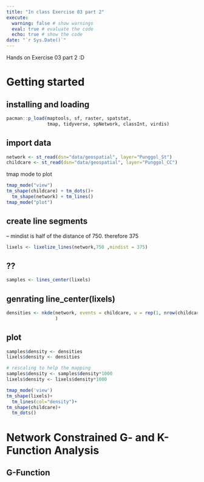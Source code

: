 ```yaml
---
title: "In class Exercise 03 part 2"
execute: 
  warning: false # show warnings
  eval: true # evaluate the code
  echo: true # show the code
date: "`r Sys.Date()`"
---
```


Hands on Exercise 03 part 2 :D

# Getting started

## installing and loading

```r
pacman::p_load(maptools, sf, raster, spatstat, 
               tmap, tidyverse, spNetwork, classInt, virdis)
```

## import data 

```r
network <- st_read(dsn="data/geospatial", layer="Punggol_St")
childcare <- st_read(dsn="data/geospatial", layer="Punggol_CC")
```
tmap mode to plot

```r
tmap_mode("view")
tm_shape(childcare) + tm_dots()+
  tm_shape(network) + tm_lines()
tmap_mode("plot")
```

## create line segments 
-- mindist is half of the distance of 750. therefore 375
```r
lixels <- lixelize_lines(network,750 ,mindist = 375)
```

## ??
```r
samples <- lines_center(lixels)
```

## genrating line_center(lixels)
```r
densities <- nkde(network, events = childcare, w = rep(1, nrow(childcare)), samples = samples, kernel_name ="quartic", bw = 300, div= "bw", method = "simple", digits = 1, tol = 1, grid_shape = c(1,1), max_depth = 8, agg = 5, sparse = TRUE, verbose = FALSE
                  )
```

## plot
```r
samples$density <- densities
lixels$density <- densities
```

```r
# rescaling to help the mapping
samples$density <- samples$density*1000
lixels$density <- lixels$density*1000
```

```r
tmap_mode('view')
tm_shape(lixels)+
  tm_lines(col="density")+
tm_shape(childcare)+
  tm_dots()
```

# Network Constrained G- and K-Function Analysis

## G-Function
